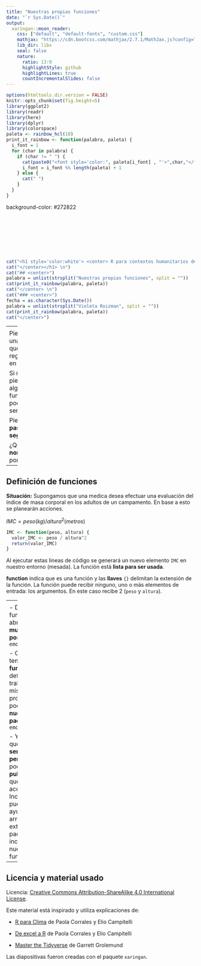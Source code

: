```yaml
---
title: "Nuestras propias funciones"
date: "`r Sys.Date()`"
output:
  xaringan::moon_reader:
    css: ["default", "default-fonts", "custom.css"]
    mathjax: "https://cdn.bootcss.com/mathjax/2.7.1/MathJax.js?config=TeX-MML-AM_HTMLorMML"
    lib_dir: libs
    seal: false
    nature:
      ratio: 13:9
      highlightStyle: github
      highlightLines: true
      countIncrementalSlides: false
---
```


```r
options(htmltools.dir.version = FALSE)
knitr::opts_chunk$set(fig.height=5) 
library(ggplot2)
library(readr)
library(here)
library(dplyr)
library(colorspace)
paleta <- rainbow_hcl(10)
print_it_rainbow <- function(palabra, paleta) {
  i_font = 1
  for (char in palabra) {
    if (char != " ") {
      cat(paste0("<font style='color:", paleta[i_font] , "'>",char,"</font>"))
      i_font = i_font %% length(paleta) + 1
    } else {
      cat(" ")
    }
  }
}
```

background-color: #272822

<br>
<br>
<br>
<br>
<br>
<br>


```r
cat("<h1 style='color:white'> <center> R para contextos humanitarios de emergencia")
cat("</center></h1> \n")
cat("## <center>")
palabra = unlist(strsplit("Nuestras propias funciones", split = ""))
cat(print_it_rainbow(palabra, paleta))
cat("</center> \n")
cat("### <center>")
fecha = as.character(Sys.Date())
palabra = unlist(strsplit("Violeta Roizman", split = ""))
cat(print_it_rainbow(palabra, paleta))
cat("</center>")
```

---
<div class="my-header"></div>
## Mini introducción a funciones

<center>
<blockquote class="twitter-tweet"><p lang="en" dir="ltr">When you’ve written the same code 3 times, write a function<br><br>When you’ve given the same in-person advice 3 times, write a blog post</p>&mdash; David Robinson (@drob) <a href="https://twitter.com/drob/status/928447584712253440?ref_src=twsrc%5Etfw">November 9, 2017</a></blockquote> <script async src="https://platform.twitter.com/widgets.js" charset="utf-8"></script>
</center>

- Si te encuentras escribiendo el mismo código 3 veces, entonces es hora de escribir una **función**.

- Hasta ahora estuvimos utilizando funciones que vienen con R (R base) y funciones de paquetes. 

- **Pero... ¿qué es una función?:** es **conjunto ordenado de comandos** definidos para ser usados en el futuro, con un **nombre representativo**, elementos de **entrada** y una **salida**.

---
<div class="my-header"></div>
## Tu turno

Piensa en una **función** que uses regularmente en tu trabajo.

Si no existe, piensa en alguna función que podría servirte. 

Piensa los **pasos a seguir**.

¿Qué **nombre** le pondrías?


---
<div class="my-header"></div>
## Definición de funciones

**Situación:** Supongamos que una medica desea efectuar una evaluación del índice de masa corporal en los adultos de un campamento. En base a esto se planearán acciones.

$IMC = peso (kg) / altura^2 (metros)$


```r
IMC <- function(peso, altura) {
  valor_IMC <- peso / altura^2
  return(valor_IMC)
}
```

Al ejecutar estas lineas de código se generará un nuevo elemento `IMC` en nuestro entorno (mesada). La función está **lista para ser usada**. 

**function** indica que es una función y las **llaves** `{}` delimitan la extensión de la función. La función puede recibir ninguno, uno o más elementos de entrada: los argumentos. En este caso recibe 2 (`peso` y `altura`).

---
<div class="my-header"></div>
## Usando la función

Ahora probemos calcular mi índice de masa corporal utilizando la función:

```r
IMC(60, 1.65)
```

Los **elementos de entrada** en este caso son 2 números (60 y 1.65) y nos devolvió un número como **salida**. Probemos con dos **vectores**

```r
peso_adultos <- c(50, 60, 45, 70, 100)
altura_adultos <- c(1.65, 1.66, 1.6, 1.61, 1.7)
IMC(peso_adultos, altura_adultos)
```

- Es importante **respetar el orden**! 

```r
IMC(altura_adultos, peso_adultos)
```

- Los vectores **deben tener la misma longitud**!

---
<div class="my-header"></div>
## Reflexiones sobre funciones

- Definir funciones nos abre todo un **mundo de posibilidades** `r emo::ji("earth")`

- Cuando tengamos **varias funciones** definidas para trabajar en un mismo proyecto/tema podemos hacer **nuestro propio paquete**! `r emo::ji("gift")`

- Y si pensamos que le puede **servir a otras personas** podemos **publicarlo** para que sea accesible! Incluso ell@s pueden ayudarme a arreglar y extender mi paquete incorporando nuevas funcionalidades

---
<div class="my-header"></div>

## Licencia y material usado

Licencia: [Creative Commons Attribution-ShareAlike 4.0 International License](https://creativecommons.org/licenses/by-sa/4.0/deed.es_ES).

Este material está inspirado y utiliza explicaciones de:

- [R para Clima](https://eliocamp.github.io/r-clima/) de Paola Corrales y Elio Campitelli

- [De excel a R](https://paocorrales.github.io/deExcelaR/index.html) de Paola Corrales y Elio Campitelli

- [Master the Tidyverse](https://github.com/rstudio-education/master-the-tidyverse-instructors) de Garrett Grolemund

Las diapositivas fueron creadas con el paquete `xaringan`.
